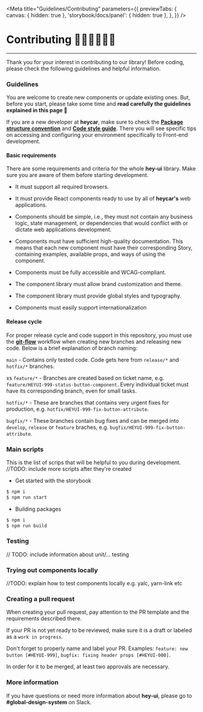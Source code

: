 
<Meta
  title="Guidelines/Contributing"
  parameters={{
    previewTabs: {
      canvas: { hidden: true },
      'storybook/docs/panel': { hidden: true },
    },
  }}
/>

# Contributing 👩‍💻🧑‍💻👨‍💻

---

Thank you for your interest in contributing to our library! Before coding, please check the following guidelines and helpful information.

### Guidelines

You are welcome to create new components or update existing ones. But, before you start, please take some time and **read carefully the guidelines explained in this page 🥸**

If you are a new developer at **heycar**, make sure to check the **[Package structure convention](/docs/guidelines-package-structure-convention--page)** and **[Code style guide](/docs/guidelines-code-style-guide-convention--page)**.
There you will see specific tips on accessing and configuring your environment specifically to Front-end development.

#### Basic requirements

There are some requirements and criteria for the whole **hey-ui** library. Make sure you are aware of them before starting development.

- It must support all required browsers.

- It must provide React components ready to use by all of **heycar's** web applications.

- Components should be simple, i.e., they must not contain any business logic, state management, or dependencies that would conflict with or dictate web applications development.

- Components must have sufficient high-quality documentation. This means that each new component must have their corresponding Story, containing examples, available props, and ways of using the component.

- Components must be fully accessible and WCAG-compliant.

- The component library must allow brand customization and theme.

- The component library must provide global styles and typography.

- Components must easily support internationalization

#### Release cycle

For proper release cycle and code support in this repository, you must use the **[git-flow](https://www.gitkraken.com/learn/git/git-flow)** workflow when creating new branches and releasing new code.
Below is a brief explanation of branch naming:

`main` - Contains only tested code. Сode gets here from `release/*` and `hotfix/*` branches.

xs
`feature/*` - Branches are created based on ticket name, e.g. `feature/HEYUI-999-status-button-component`. Every individual ticket must have its corresponding branch, even for small tasks.

`hotfix/*` - These are branches that contains very urgent fixes for production, e.g. `hotfix/HEYUI-999-fix-button-attribute`.

`bugfix/*` - These branches contain bug fixes and can be merged into `develop`, `release` or `feature` braches, e.g. `bugfix/HEYUI-999-fix-button-attribute`.

### Main scripts

This is the list of scrips that will be helpful to you during development.
//TODO: include more scripts after they're created

- Get started with the storybook

```bash
$ npm i
$ npm run start
```

- Building packages

```bash
$ npm i
$ npm run build
```

### Testing

// TODO: include information about unit/... testing

### Trying out components locally

//TODO: explain how to test components locally e.g. yalc, yarn-link etc

### Creating a pull request

When creating your pull request, pay attention to the PR template and the requirements described there.

If your PR is not yet ready to be reviewed, make sure it is a draft or labeled as a `work in progress`.

Don't forget to properly name and label your PR. Examples: `feature: new button [#HEYUI-999]`, `bugfix: fixing header props [#HEYUI-000]`.

In order for it to be merged, at least two approvals are necessary.

### More information

If you have questions or need more information about **hey-ui**, please go to **#global-design-system** on Slack.
